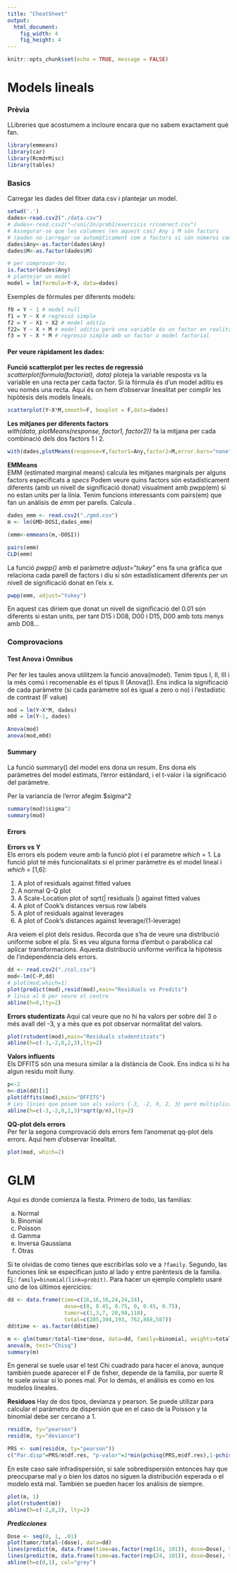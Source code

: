 ```yaml
---
title: "CheatSheet"
output:
  html_document:
    fig_width: 4
    fig_height: 4
---
```


```r
knitr::opts_chunk$set(echo = TRUE, message = FALSE)
```

# Models lineals

### Prèvia
LLibreries que acostumem a incloure encara que no sabem exactament què fan.
```r
library(emmeans)
library(car)
library(RcmdrMisc)
library(tables)
```

### Basics
Carregar les dades del fitxer data.csv i plantejar un model.

```r
setwd('.')
dades<-read.csv2("./data.csv")
# dades<-read.csv2("~/uni/2n/prob2/exercicis r/comrect.csv")
# Assegurar-se que les columnes (en aquest cas) Any i M són factors
# (poden no carregar-se automàticament com a factors si són números com passa a Any)
dades$Any<-as.factor(dades$Any)
dades$M<-as.factor(dades$M)

# per comprovar-ho:
is.factor(dades$Any)
# plantejar un model
model = lm(formula=Y~X, data=dades)
```

Exemples de fórmules per diferents models:

```r
f0 = Y ~ 1 # model null
f1 = Y ~ X # regresió simple
f2 = Y ~ X1 + X2 # model aditiu
f22= Y ~ X + M # model aditiu però una variable és un factor en realitat
f3 = Y ~ X * M # regresió simple amb un factor o model factorial
```


#### Per veure ràpidament les dades:  
__Funció scatterplot per les rectes de regressió__\
*scatterplot(formula(factorial), data)* ploteja la variable resposta vs la variable en una recta per cada factor. Si la fórmula és d'un model aditiu es veu només una recta. Aquí és on hem d'observar linealitat per complir les hipòtesis dels models lineals.


```r
scatterplot(Y~X*M,smooth=F, boxplot = F,data=dades)
```

__Les mitjanes per diferents factors__\
*with(data, plotMeans(response, factor1, factor2))* fa la mitjana per cada combinació dels dos factors 1 i 2.

```r
with(dades,plotMeans(response=Y,factor1=Any,factor2=M,error.bars="none",level=0.95))
```


__EMMeans__\
EMM (estimated marginal means) calcula les mitjanes marginals per alguns factors especificats a *specs*
Podem veure quins factors són estadísticament diferents (amb un nivell de significació donat) visualment amb pwpp(em) si no estan units per la línia. Tenim funcions interessants com pairs(em) que fan un anàlisis de *emm* per parells. Calcula .

```r
dades_emm <- read.csv2("./gmd.csv")
m <- lm(GMD~DOSI,dades_emm)

(emm<-emmeans(m,~DOSI))

pairs(emm)
CLD(emm)
```

La funció *pwpp()* amb el paràmetre *adjust="tukey"* ens fa una gràfica que relaciona cada parell de factors i diu si són estadísticament diferents per un nivell de significació donat en l'eix x.

```r
pwpp(emm, adjust="tukey")
```

En aquest cas diríem que donat un nivell de significació del 0.01 són diferents si estan units, per tant D15 i D08, D00 i D15, D00 amb tots menys amb D08...

### Comprovacions

#### Test Anova i Omnibus
Per fer les taules anova utilitzem la funció anova(model). Tenim tipus I, II, III i la més comú i recomenable és el tipus II (Anova()). Ens indica la significació de cada paràmetre (si cada paràmetre sol és igual a zero o no) i l'estadístic de contrast (F value)

```r
mod = lm(Y~X*M, dades)
m0d = lm(Y~1, dades)

Anova(mod)
anova(mod,m0d)
```

#### Summary

La funció summary() del model ens dona un resum. Ens dona els paràmetres del model estimats, l'error estàndard, i el t-valor i la significació del paràmetre.

Per la variancia de l'error afegim $sigma^2

```r
summary(mod)$sigma^2
summary(mod)
```


#### Errors

__Errors vs Y__\
Els errors els podem veure amb la funció plot i el parametre *which* = 1.
La funció plot té més funcionalitats si el primer paràmetre és el model lineal i *which* = [1,6]:

1. A plot of residuals against fitted values\
2. A normal Q-Q plot\
3. A Scale-Location plot of sqrt(| residuals |) against fitted values\
4. A plot of Cook's distances versus row labels\
5. A plot of residuals against leverages\
6. A plot of Cook's distances against leverage/(1-leverage)\

Ara veiem el plot dels residus. Recorda que s'ha de veure una distribució uniforme sobre el pla. Si es veu alguna forma d'embut o parabòlica cal aplicar transformacions. Aquesta distribució uniforme verifica la hipòtesis de l'independència dels errors.

```r
dd <- read.csv2("./col.csv")
mod<-lm(C~P,dd)
# plot(mod,which=1)
plot(predict(mod),resid(mod),main="Residuals vs Predits")
# línia al 0 per veure el centre
abline(h=0,lty=2)
```



__Errors studentizats__
Aqui cal veure que no hi ha valors per sobre del 3 o més avall del -3, y a més que es pot observar normalitat del valors.
```r
plot(rstudent(mod),main="Residuals studentitzats")
abline(h=c(-3,-2,0,2,3),lty=2)
```


__Valors influents__\
Els DFFITS són una mesura similar a la distància de Cook. Ens indica si hi ha algun residu molt lluny.

```r
p<-2
n<-dim(dd)[1]
plot(dffits(mod),main="DFFITS")
# Les línies que posem son als valors {-3, -2, 0, 2, 3} però multiplicades per un factor de squrt(p/n)
abline(h=c(-3,-2,0,2,3)*sqrt(p/n),lty=2)
```


__QQ-plot dels errors__\
Per fer la segona comprovació dels errors fem l'anomenat qq-plot dels errors. Aquí hem  d'observar linealitat.

```r
plot(mod, which=2)
```

# GLM

Aqui es donde comienza la fiesta. Primero de todo, las familias:

a. Normal
b. Binomial
c. Poisson
d. Gamma
e. Inversa Gaussiana
f. Otras

Si te olvidas de como tienes que escribirlas solo ve a `?family`.
Segundo, las funciones link se especifican justo al lado y entre paréntesis de la familia. Ej.: `family=binomial(link=probit)`. Para hacer un ejemplo completo usaré uno de los últimos ejercicios:
```r
dd <- data.frame(time=c(16,16,16,24,24,24),
                  dose=c(0, 0.45, 0.75, 0, 0.45, 0.75),
                  tumor=c(1,3,7, 20,98,118),
                  total=c(205,304,193, 762,888,587))
dd$time <- as.factor(dd$time)

m <- glm(tumor/total~time*dose, data=dd, family=binomial, weights=total)
anova(m, test="Chisq")
summary(m)
```

En general se suele usar el test Chi cuadrado para hacer el anova, aunque también puede aparecer el F de fisher, depende de la familia, por suerte R te suele avisar si lo pones mal. Por lo demás, el análisis es como en los modelos lineales.

__Residuos__
Hay de dos tipos, devianza y pearson. Se puede utilizar para calcular el parámetro de dispersión que en el caso de la Poisson y la binomial debe ser cercano a 1.
```r
resid(m, ty="pearson")
resid(m, ty="deviance")

PRS <- sum(resid(m, ty="pearson"))
c("Par.disp"=PRS/m$df.res, "p-valor"=2*min(pchisq(PRS,m$df.res),1-pchisq(PRS,m$df.res)))
```
En este caso sale infradispersión, si sale sobredispersión entonces hay que preocuparse mal y o bien los datos no siguen la distribución esperada o el modelo está mal. También se pueden hacer los análisis de siempre.
```r
plot(m, 1)
plot(rstudent(m))
abline(h=c(-2,0,2), lty=2)
```


___Predicciones___
```r
Dose <- seq(0, 1, .01)
plot(tumor/total~(dose), data=dd)
lines(predict(m, data.frame(time=as.factor(rep(16, 101)), dose=Dose), ty="response")~(Dose), col="red")
lines(predict(m, data.frame(time=as.factor(rep(24, 101)), dose=Dose), ty="response")~(Dose), col="green")
abline(h=c(0,1), col="grey")
```
